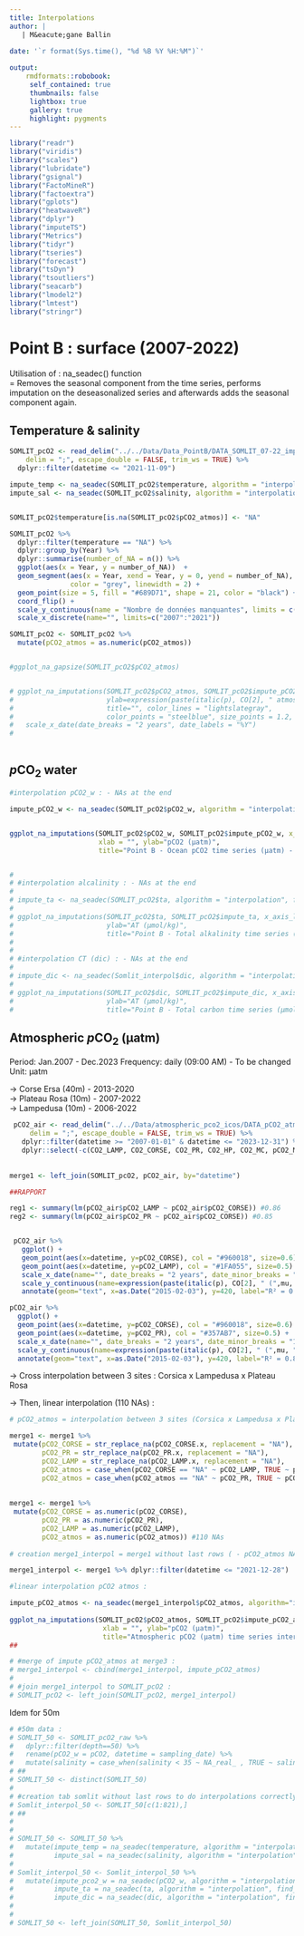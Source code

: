 ```yaml
---
title: Interpolations
author: |
   | M&eacute;gane Ballin
   
date: '`r format(Sys.time(), "%d %B %Y %H:%M")`'

output:
    rmdformats::robobook:
     self_contained: true
     thumbnails: false
     lightbox: true
     gallery: true
     highlight: pygments
---
```



```r
library("readr")
library("viridis")
library("scales")
library("lubridate")
library("gsignal")
library("FactoMineR")
library("factoextra")
library("gplots")
library("heatwaveR")
library("dplyr")
library("imputeTS")
library("Metrics")
library("tidyr")
library("tseries")
library("forecast")
library("tsDyn")
library("tsoutliers")
library("seacarb")
library("lmodel2")
library("lmtest")
library("stringr")
```
  

# Point B : surface (2007-2022) 
  
Utilisation of : na_seadec() function  
= Removes the seasonal component from the time series, performs imputation on the deseasonalized series and afterwards adds the seasonal component again.  
  
  
## Temperature & salinity
  

```r

SOMLIT_pcO2 <- read_delim("../../Data/Data_PointB/DATA_SOMLIT_07-22_impute_0m.csv", 
    delim = ";", escape_double = FALSE, trim_ws = TRUE) %>% 
  dplyr::filter(datetime <= "2021-11-09")

impute_temp <- na_seadec(SOMLIT_pcO2$temperature, algorithm = "interpolation", find_frequency = F)
impute_sal <- na_seadec(SOMLIT_pcO2$salinity, algorithm = "interpolation", find_frequency = F)


SOMLIT_pcO2$temperature[is.na(SOMLIT_pcO2$pCO2_atmos)] <- "NA"

SOMLIT_pcO2 %>% 
  dplyr::filter(temperature == "NA") %>% 
  dplyr::group_by(Year) %>% 
  dplyr::summarise(number_of_NA = n()) %>% 
  ggplot(aes(x = Year, y = number_of_NA))  +
  geom_segment(aes(x = Year, xend = Year, y = 0, yend = number_of_NA), 
               color = "grey", linewidth = 2) +
  geom_point(size = 5, fill = "#689D71", shape = 21, color = "black") +
  coord_flip() +
  scale_y_continuous(name = "Nombre de données manquantes", limits = c(0,15), breaks = seq(0, 15, 1)) + 
  scale_x_discrete(name="", limits=c("2007":"2021"))

SOMLIT_pcO2 <- SOMLIT_pcO2 %>% 
  mutate(pCO2_atmos = as.numeric(pCO2_atmos))


#ggplot_na_gapsize(SOMLIT_pcO2$pCO2_atmos)


# ggplot_na_imputations(SOMLIT_pcO2$pCO2_atmos, SOMLIT_pcO2$impute_pCO2_atmos, x_axis_labels = SOMLIT_pcO2$datetime, xlab = "", 
#                       ylab=expression(paste(italic(p), CO[2], " atmosphérique ", "(atm)")), 
#                       title="", color_lines = "lightslategray",
#                       color_points = "steelblue", size_points = 1.2, size_imputations = 1.7) +
#   scale_x_date(date_breaks = "2 years", date_labels = "%Y") 
#   



```

## *p*CO~2~ water
  

```r

#interpolation pCO2_w : - NAs at the end

impute_pCO2_w <- na_seadec(SOMLIT_pcO2$pCO2_w, algorithm = "interpolation", find_frequency = F)


ggplot_na_imputations(SOMLIT_pcO2$pCO2_w, SOMLIT_pcO2$impute_pCO2_w, x_axis_labels = SOMLIT_pcO2$datetime,
                      xlab = "", ylab="pCO2 (µatm)", 
                      title="Point B - Ocean pCO2 time series (µatm) - period 2007-2022")



```

<!-- ## *A*~T~ & *C*~T~ -->
  
```r
# 
# #interpolation alcalinity : - NAs at the end
# 
# impute_ta <- na_seadec(SOMLIT_pcO2$ta, algorithm = "interpolation", find_frequency = T)
# 
# ggplot_na_imputations(SOMLIT_pcO2$ta, SOMLIT_pcO2$impute_ta, x_axis_labels = SOMLIT_pcO2$datetime, xlab = "", 
#                       ylab="AT (µmol/kg)", 
#                       title="Point B - Total alkalinity time series (µmol/kg) - period 2007-2022")
# 
# 
# #interpolation CT (dic) : - NAs at the end
# 
# impute_dic <- na_seadec(Somlit_interpol$dic, algorithm = "interpolation", find_frequency = T)
# 
# ggplot_na_imputations(SOMLIT_pcO2$dic, SOMLIT_pcO2$impute_dic, x_axis_labels = SOMLIT_pcO2$datetime, xlab = "", 
#                       ylab="AT (µmol/kg)", 
#                       title="Point B - Total carbon time series (µmol/kg) - period 2007-2022")
```
  
## Atmospheric *p*CO~2~ (µatm) 
  
Period: Jan.2007 - Dec.2023 
Frequency: daily (09:00 AM) - To be changed
Unit: µatm  
  
→ Corse Ersa (40m) - 2013-2020  
→ Plateau Rosa (10m) - 2007-2022  
→ Lampedusa (10m) - 2006-2022  
  
```r

 pCO2_air <- read_delim("../../Data/atmospheric_pco2_icos/DATA_pCO2_atmos_06-23.csv", 
     delim = ";", escape_double = FALSE, trim_ws = TRUE) %>% 
   dplyr::filter(datetime >= "2007-01-01" & datetime <= "2023-12-31") %>% 
   dplyr::select(-c(CO2_LAMP, CO2_CORSE, CO2_PR, CO2_HP, CO2_MC, pCO2_MC, pCO2_HP))
 
 
merge1 <- left_join(SOMLIT_pcO2, pCO2_air, by="datetime")

##RAPPORT

reg1 <- summary(lm(pCO2_air$pCO2_LAMP ~ pCO2_air$pCO2_CORSE)) #0.86
reg2 <- summary(lm(pCO2_air$pCO2_PR ~ pCO2_air$pCO2_CORSE)) #0.85


 pCO2_air %>% 
   ggplot() + 
   geom_point(aes(x=datetime, y=pCO2_CORSE), col = "#960018", size=0.6) +
   geom_point(aes(x=datetime, y=pCO2_LAMP), col = "#1FA055", size=0.5) +
   scale_x_date(name="", date_breaks = "2 years", date_minor_breaks = "1 year", date_labels = "%Y") +
   scale_y_continuous(name=expression(paste(italic(p), CO[2], " (",mu, "atm)"))) +
   annotate(geom="text", x=as.Date("2015-02-03"), y=420, label="R² = 0.85 *", color="black")

pCO2_air %>% 
  ggplot() + 
  geom_point(aes(x=datetime, y=pCO2_CORSE), col = "#960018", size=0.6) +
  geom_point(aes(x=datetime, y=pCO2_PR), col = "#357AB7", size=0.5) +
  scale_x_date(name="", date_breaks = "2 years", date_minor_breaks = "1 year", date_labels = "%Y") +
  scale_y_continuous(name=expression(paste(italic(p), CO[2], " (",mu, "atm)"))) +
  annotate(geom="text", x=as.Date("2015-02-03"), y=420, label="R² = 0.83 *", color="black")


```
  

→ Cross interpolation between 3 sites : Corsica x Lampedusa x Plateau Rosa  
  
→ Then, linear interpolation (110 NAs) :   
  

```r

# pCO2_atmos = interpolation between 3 sites (Corsica x Lampedusa x Plateau Rosa)

merge1 <- merge1 %>% 
 mutate(pCO2_CORSE = str_replace_na(pCO2_CORSE.x, replacement = "NA"),
        pCO2_PR = str_replace_na(pCO2_PR.x, replacement = "NA"),
        pCO2_LAMP = str_replace_na(pCO2_LAMP.x, replacement = "NA"),
        pCO2_atmos = case_when(pCO2_CORSE == "NA" ~ pCO2_LAMP, TRUE ~ pCO2_CORSE),
        pCO2_atmos = case_when(pCO2_atmos == "NA" ~ pCO2_PR, TRUE ~ pCO2_atmos))
 
 
merge1 <- merge1 %>% 
 mutate(pCO2_CORSE = as.numeric(pCO2_CORSE),
        pCO2_PR = as.numeric(pCO2_PR),
        pCO2_LAMP = as.numeric(pCO2_LAMP),
        pCO2_atmos = as.numeric(pCO2_atmos)) #110 NAs
 
# creation merge1_interpol = merge1 without last rows ( - pCO2_atmos NAs)

merge1_interpol <- merge1 %>% dplyr::filter(datetime <= "2021-12-28")

#linear interpolation pCO2 atmos :

impute_pCO2_atmos <- na_seadec(merge1_interpol$pCO2_atmos, algorithm="interpolation")
 
ggplot_na_imputations(SOMLIT_pcO2$pCO2_atmos, SOMLIT_pcO2$impute_pCO2_atmos, x_axis_labels = SOMLIT_pcO2$datetime, 
                       xlab = "", ylab="pCO2 (µatm)", 
                       title="Atmospheric pCO2 (µatm) time series interpolation - period 2007-2021")
##

# #merge of impute pCO2_atmos at merge3 : 
# merge1_interpol <- cbind(merge1_interpol, impute_pCO2_atmos)
#  
# #join merge1_interpol to SOMLIT_pcO2 :
# SOMLIT_pcO2 <- left_join(SOMLIT_pcO2, merge1_interpol)


```
  
  
Idem for 50m  
  

```r

# #50m data :
# SOMLIT_50 <- SOMLIT_pcO2_raw %>% 
#   dplyr::filter(depth==50) %>% 
#   rename(pCO2_w = pCO2, datetime = sampling_date) %>%
#   mutate(salinity = case_when(salinity < 35 ~ NA_real_ , TRUE ~ salinity))
# ##
# SOMLIT_50 <- distinct(SOMLIT_50)
# 
# #creation tab somlit without last rows to do interpolations correctly for pCO2, pH, ta & dic (CT) :
# Somlit_interpol_50 <- SOMLIT_50[c(1:821),]
# ##
# 
# 
# SOMLIT_50 <- SOMLIT_50 %>% 
#   mutate(impute_temp = na_seadec(temperature, algorithm = "interpolation", find_frequency = T),
#          impute_sal = na_seadec(salinity, algorithm = "interpolation", find_frequency = T))
#   
# Somlit_interpol_50 <- Somlit_interpol_50 %>% 
#   mutate(impute_pco2_w = na_seadec(pCO2_w, algorithm = "interpolation", find_frequency = T),
#          impute_ta = na_seadec(ta, algorithm = "interpolation", find_frequency = T),
#          impute_dic = na_seadec(dic, algorithm = "interpolation", find_frequency = T))
# 
# 
# SOMLIT_50 <- left_join(SOMLIT_50, Somlit_interpol_50)

```





